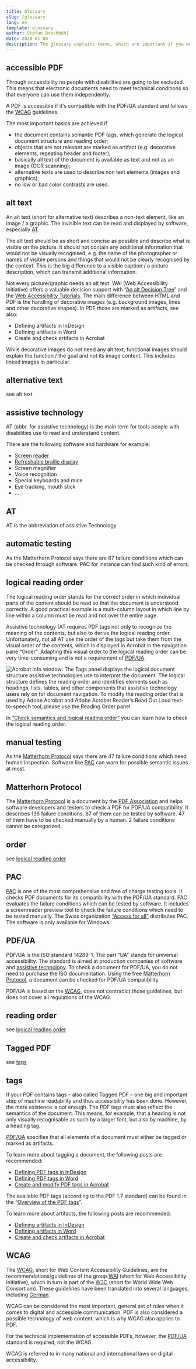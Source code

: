 ```yaml
---
title: Glossary
slug: /glossary
lang: en
template: glossary
author: Stefan Brechbühl
date: 2020-01-08
description: The glossary explains terms, which are important if you work with accessible PDF.
---
```



## accessible PDF

Through accessibility no people with disabilities are going to be excluded. This means that electronic documents need to meet technical conditions so that everyone can use them independently.

A PDF is accessible if it's compatible with the <AnchorLink to="#pdfua">PDF/UA</AnchorLink> standard and follows the [WCAG](https://www.w3.org/WAI/intro/wcag) guidelines.

The most important basics are achieved if

- the document contains semantic PDF tags, which generate the logical document structure and reading order;
- objects that are not relevant are marked as artifact (e.g. decorative elements, repeating header and footer);
- basically all text of the document is available as text and not as an image (OCR scanning);
- alternative texts are used to describe non text elements (images and graphics);
- no low or bad color contrasts are used.

## alt text

An alt text (short for alternative text) describes a non-text element, like an image / a graphic. The invisible text can be read and displayed by software, especially [AT](#assistive-technology).

The alt text should be as short and concise as possible and describe what is visible on the picture. It should not contain any additional information that would not be visually recognised, e.g. the name of the photographer or names of visible persons and things that would not be clearly recognised by the context. This is the big difference to a visible caption / a picture description, which can transmit additional information.

Not every picture/graphic needs an alt text. WAI (Web Accessibility Initiative) offers a valuable decision support with “[An alt Decision Tree](https://www.w3.org/WAI/tutorials/images/decision-tree/)” and the [Web Accessibility Tutorials](https://www.w3.org/WAI/tutorials/images/). The main difference between HTML and PDF is the handling of decorative images (e.g. background images, lines and other decorative shapes). In PDF those are marked as artifacts, see also: 

<ul>
    <li><Link to="/basics/indesign/defining-artifacts-in-indesign/">Defining artifacts in InDesign</Link></li>
    <li><Link to="/basics/word/defining-artifacts-in-word/">Defining artifacts in Word</Link></li>
    <li><Link to="/basics/acrobat/create-and-check-artifacts-in-acrobat/">Create and check artifacts in Acrobat</Link></li>
</ul>

While decorative images do not need any alt text, functional images should explain the function / the goal and not its image content. This includes linked images in particular.

## alternative text

see <AnchorLink to="#alt-text">alt text</AnchorLink>

## assistive technology

AT (abbr. for assistive technology) is the main term for tools people with disabilities use to read and understand content.

There are the following software and hardware for example:

- [Screen reader](https://en.wikipedia.org/wiki/Screen_reader)
- [Refreshable braille display](https://en.wikipedia.org/wiki/Refreshable_braille_display)
- Screen magnifier
- Voice recognition
- Special keyboards and mice
- Eye tracking, mouth stick
- …

## AT

AT is the abbreviation of <AnchorLink to="#assistive-technology">assistive Technology</AnchorLink>

## automatic testing

As the <AnchorLink to="#matterhorn">Matterhorn Protocol</AnchorLink> says there are 87 failure conditions which can be checked through software. <AnchorLink to="#pac">PAC</AnchorLink> for instance can find such kind of errors.

## logical reading order

The logical reading order stands for the correct order in which individual parts of the content should be read so that the document is understood correctly. A good practical example is a multi-column layout in which line by line within a column must be read and not over the entire page.

Assistive technology (<AnchorLink to="#assistive-technology">AT</AnchorLink> requires PDF <AnchorLink to="#tags">tags</AnchorLink> not only to recognize the meaning of the contents, but also to derive the logical reading order. Unfortunately, not all AT use the order of the tags but take them from the visual order of the contents, which is displayed in Acrobat in the navigation pane “Order”. Adapting this visual order to the logical reading order can be very time-consuming and is not a requirement of [PDF/UA](#pdfua).

![Acrobat info window: The Tags panel displays the logical document structure assistive technologies use to interpret the document. The logical structure defines the reading order and identifies elements such as headings, lists, tables, and other components that assistive technology users rely on for document navigation. To modify the reading order that is used by Adobe Acrobat and Adobe Acrobat Reader’s Read Out Loud text-to-speech tool, please use the Reading Order panel.](https://accessible-pdf.info/content/uploads/acrobat-info-tags-order.png)

In [“Check semantics and logical reading order”](https://accessible-pdf.info/en/basics/check-semantics-and-logical-reading-order/) you can learn how to check the logical reading order.

## manual testing

As the [Matterhorn Protocol](#matterhorn) says there are 47 failure conditions which need human inspection. Software like [PAC](#pac) can warn for possible semantic issues at most.

## Matterhorn Protocol

The [Matterhorn Protocol](https://www.pdfa.org/publication/the-matterhorn-protocol-1-02/) is a document by the [PDF Association](https://www.pdfa.org/) and helps software developers and testers to check a PDF for PDF/UA compatibility. It describes 136 failure conditions. 87 of them can be tested by software. 47 of them have to be checked manually by a human. 2 failure conditions cannot be categorized.

## order

see [logical reading order](#logical-reading-order)

## PAC

[PAC](http://access-for-all.ch/en/pdf-lab/pdf-accessibility-checker-pac.html) is one of the most comprehensive and free of charge testing tools. It checks PDF documents for its compatibility with the PDF/UA standard. PAC evaluates the failure conditions which can be tested by software. It includes a screenreader preview tool to check the failure conditions which need to be tested manually. The Swiss organization [“Access for all”](http://access-for-all.ch/en/) distributes PAC. The software is only available for Windows.

## PDF/UA

PDF/UA is the ISO standard 14289-1. The part “UA” stands for universal accessibility. The standard is aimed at production companies of software and [assistive technology](#assistive-technology). To check a document for PDF/UA, you do not need to purchase the ISO documentation. Using the free [Matterhorn Protocol](#matterhorn), a document can be checked for PDF/UA compatibility.

PDF/UA is based on the [WCAG](#wcag), does not contradict those guidelines, but does not cover all regulations of the WCAG.

## reading order

see [logical reading order](#logical-reading-order)

## Tagged PDF

see [tags](#tags)

## tags

If your PDF contains tags – also called Tagged PDF – one big and important step of machine readability and thus accessibility has been done. However, the mere existence is not enough. The PDF tags must also reflect the semantics of the document. This means, for example, that a heading is not only visually recognisable as such by a larger font, but also by machine, by a heading tag.

[PDF/UA](https://accessible-pdf.info/de/basics/uebersicht-der-pdf-tags/) specifies that all elements of a document must either be tagged or marked as artifacts. 

To learn more about tagging a document, the following posts are recommended:

- [Defining PDF tags in InDesign](https://accessible-pdf.info/en/basics/defining-pdf-tags-in-indesign/)
- [Defining PDF tags in Word](https://accessible-pdf.info/en/basics/defining-pdf-tags-in-word/)
- [Create and modify PDF tags in Acrobat](https://accessible-pdf.info/en/basics/create-and-modify-pdf-tags-in-acrobat/)

The available PDF tags (according to the PDF 1.7 standard) can be found in the “[Overview of the PDF tags](https://accessible-pdf.info/en/basics/overview-of-the-pdf-tags/)”.

To learn more about artifacts, the following posts are recommended:

- [Defining artifacts in InDesign](https://accessible-pdf.info/en/basics/defining-artifacts-in-indesign/)
- [Defining artifacts in Word](https://accessible-pdf.info/en/basics/defining-artifacts-in-word/)
- [Create and check artifacts in Acrobat](https://accessible-pdf.info/en/basics/create-and-check-artifacts-in-acrobat/)

## WCAG

The [WCAG](https://www.w3.org/TR/WCAG21/), short for Web Content Accessibility Guidelines, are the recommendations/guidelines of the group [WAI](https://www.w3.org/WAI/) (short for Web Accessibility Initiative), which in turn is part of the [W3C](https://www.w3.org/) (short for World Wide Web Consortium). These guidelines have been translated into several languages, including [German](https://www.w3.org/Translations/WCAG20-de/).

WCAG can be considered the most important, general set of rules when it comes to digital and accessible communication. PDF is also considered a possible technology of web content, which is why WCAG also applies to PDF.

For the technical implementation of accessible PDFs, however, the [PDF/UA](#pdfua) standard is required, not the WCAG.

WCAG is referred to in many national and international laws on digital accessibility.